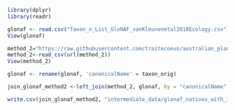 ```r
library(dplyr)
library(readr)
```

```r
glonaf <- read.csv("Taxon_x_List_GloNAF_vanKleunenetal2018Ecology.csv")
View(glonaf)

```

```r
method_2="https://raw.githubusercontent.com/traitecoevo/australian_plant_endemism/master/intermediate_data/natives_with_invasives_method2.csv"
method_2<-read_csv(url(method_2))
View(method_2)
```
```r
glonaf <- rename(glonaf, 'canonicalName' = taxon_orig)
```

```r
join_glonaf_method2 <-left_join(method_2, glonaf, by = "canonicalName")
```

```r
write.csv(join_glonaf_method2, "intermediate_data/glonaf_natives_with_invasives_method3.csv")
```

